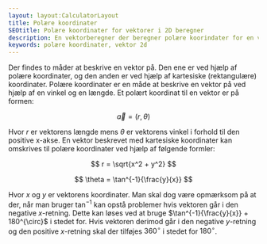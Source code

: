 ```yaml
---
layout: layout:CalculatorLayout
title: Polære koordinater
SEOtitle: Polære koordinater for vektorer i 2D beregner
description: En vektorberegner der beregner polære koorindater for en vektor i 2D
keywords: polære koordinater, vektor 2d
---
```



Der findes to måder at beskrive en vektor på. Den ene er ved hjælp af polære koordinater, og den anden er ved hjælp af kartesiske (rektangulære) koordinater. Polære koordinater er en måde at beskrive en vektor på ved hjælp af en vinkel og en længde. Et polært koordinat til en vektor er på formen:

$$
\vec{a} = (r, \theta)
$$

Hvor $r$ er vektorens længde mens $\theta$ er vektorens vinkel i forhold til den positive x-akse. En vektor beskrevet med kartesiske koordinater kan omskrives til polære koordinater ved hjælp af følgende formler:

$$
r = \sqrt{x^2 + y^2}
$$

$$
\theta = \tan^{-1}{\frac{y}{x}}
$$

Hvor $x$ og $y$ er vektorens koordinater. Man skal dog være opmærksom på at der, når man bruger $\tan^{-1}$ kan opstå problemer hvis vektoren går i den negative $x$-retning. Dette kan løses ved at bruge $\tan^{-1}{\frac{y}{x}} + 180^{\circ}$ i stedet for. Hvis vektoren derimod går i den negative $y$-retning og den positive $x$-retning skal der tilføjes $360^{\circ}$ i stedet for $180^{\circ}$.

<Calculator client:only />
